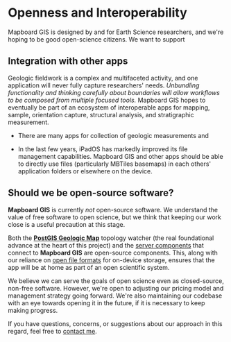 
# Openness and Interoperability

Mapboard GIS is designed by and for Earth Science researchers, and we're
hoping to be good open-science citizens. We want to support

## Integration with other apps

Geologic fieldwork is a complex and multifaceted activity, and one application will
never fully capture researchers' needs. *Unbundling functionality and thinking carefully
about boundaries will allow workflows to be composed from multiple focused tools.* Mapboard
GIS hopes to eventually be part of an ecosystem of interoperable apps for mapping,
sample, orientation capture, structural analysis, and stratigraphic measurement.

- There are many apps for collection of geologic measurements and 

- In the last few years, iPadOS has markedly improved its file management capabilities.
  Mapboard GIS and other apps should be able to directly use files (particularly MBTiles basemaps)
  in each others' application folders or elsewhere on the device.
 
## Should we be open-source software?

**Mapboard GIS** is currently *not* open-source software. We understand
the value of free software to open science, but we think that keeping our
work close is a useful precaution at this stage.

Both the [**PostGIS Geologic Map**](https://github.com/davenquinn/PostGIS-Geologic-Map)
topology watcher (the real foundational advance at the heart of this project)
and the [server components](https://github.com/davenquinn/Mapboard-Server)
that connect to **Mapboard GIS** are open-source components.
This, along with our reliance on [open file formats](/docs/project-file) for
on-device storage, ensures that
the app will be at home as part of an open scientific system.

We believe we can serve the goals of open science even as closed-source,
non-free software. However, we're open to adjusting our pricing model
and management strategy going forward. We're also maintaining our codebase
with an eye towards opening it in the future, if it is necessary to keep
making progress. 

If you have questions, concerns,
or suggestions about our approach in this regard,
feel free to [contact me](mailto:dev@davenquinn.com).

